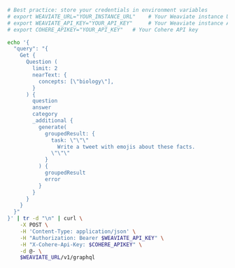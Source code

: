 

<Tabs groupId="languages">
<TabItem value="py" label="Python">

  <FilteredTextBlock
    text={PyCode}
    startMarker="# RAG"
    endMarker="# END RAG"
    language="py"
    title="quickstart_rag.py"
  />

</TabItem>

<TabItem value="js" label="JS/TS">

<FilteredTextBlock
  text={TSCode}
  startMarker="// RAG"
  endMarker="// END RAG"
  language="ts"
  title="quickstart_rag.ts"
/>

</TabItem>

<TabItem value="go" label="Go">
<FilteredTextBlock
  text={GoCode}
  startMarker="// RAG"
  endMarker="// END RAG"
  language="goraw"
  title="quickstart/3_2_rag/main.go"
/>
</TabItem>

<TabItem value="java6" label="Java v6 (Beta)">
<FilteredTextBlock
  text={JavaV6Code}
  startMarker="// START RAG"
  endMarker="// END RAG"
  language="java"
/>
</TabItem>

<TabItem value="java" label="Java">
<FilteredTextBlock
  text={JavaCode}
  startMarker="// START RAG"
  endMarker="// END RAG"
  language="javaraw"
  title="quickstart/RAG.java"
/>
</TabItem>

<TabItem value="curl" label="Curl">

```bash
# Best practice: store your credentials in environment variables
# export WEAVIATE_URL="YOUR_INSTANCE_URL"    # Your Weaviate instance URL
# export WEAVIATE_API_KEY="YOUR_API_KEY"     # Your Weaviate instance API key
# export COHERE_APIKEY="YOUR_API_KEY"   # Your Cohere API key

echo '{
  "query": "{
    Get {
      Question (
        limit: 2
        nearText: {
          concepts: [\"biology\"],
        }
      ) {
        question
        answer
        category
        _additional {
          generate(
            groupedResult: {
              task: \"\"\"
                Write a tweet with emojis about these facts.
              \"\"\"
            }
          ) {
            groupedResult
            error
          }
        }
      }
    }
  }"
}' | tr -d "\n" | curl \
    -X POST \
    -H 'Content-Type: application/json' \
    -H "Authorization: Bearer $WEAVIATE_API_KEY" \
    -H "X-Cohere-Api-Key: $COHERE_APIKEY" \
    -d @- \
    $WEAVIATE_URL/v1/graphql
```

</TabItem>
</Tabs>
